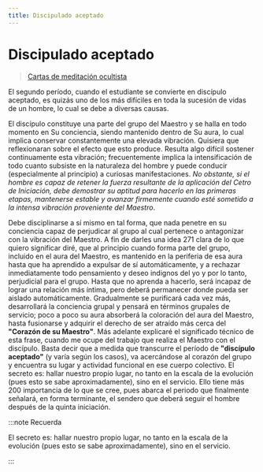 ```yaml
---
title: Discipulado aceptado
---
```


# Discipulado aceptado

> [Cartas de meditación ocultista](/cartas-meditacion-ocultista/carta8#discipulado-aceptado)

El segundo período, cuando el estudiante se convierte en discípulo aceptado, es quizás uno de los más difíciles en toda la sucesión de vidas de un hombre, lo cual se debe a diversas causas.

El discípulo constituye una parte del grupo del Maestro y se halla en todo momento en Su conciencia, siendo mantenido dentro de Su aura, lo cual implica conservar constantemente una elevada vibración. Quisiera que reflexionaran sobre el efecto que esto produce. Resulta algo difícil sostener continuamente esta vibración; frecuentemente implica la intensificación de todo cuanto subsiste en la naturaleza del hombre y puede conducir (especialmente al principio) a curiosas manifestaciones. *No obstante, si el hombre es capaz de retener la fuerza resultante de la aplicación del Cetro de Iniciación, debe demostrar su aptitud para hacerlo en las primeras etapas, mantenerse estable y avanzar firmemente cuando esté sometido a la intensa vibración proveniente del Maestro*.

Debe disciplinarse a sí mismo en tal forma, que nada penetre en su conciencia capaz de perjudicar al grupo al cual pertenece o antagonizar con la vibración del Maestro. A fin de darles una idea <Pin lang="en">271</Pin> clara de lo que quiero significar diré, que al principio cuando forma parte del grupo, incluido en el aura del Maestro, es mantenido en la periferia de esa aura hasta que ha aprendido a expulsar de sí automáticamente, y a rechazar inmediatamente todo pensamiento y deseo indignos del yo y por lo tanto, perjudicial para el grupo. Hasta que no aprenda a hacerlo, será incapaz de lograr una relación más íntima, pero deberá permanecer donde pueda ser aislado automáticamente. Gradualmente se purificará cada vez más, desarrollará la conciencia grupal y pensará en términos grupales de servicio; poco a poco su aura absorberá la coloración del aura del Maestro, hasta fusionarse y adquirir el derecho de ser atraído más cerca del **"Corazón de su Maestro"**. Más adelante explicaré el significado técnico de esta frase, cuando me ocupe del trabajo que realiza el Maestro con el discípulo. Basta decir que a medida que transcurre el período de **"discípulo aceptado"** (y varía según los casos), va acercándose al corazón del grupo y encuentra su lugar y actividad funcional en ese cuerpo colectivo. El secreto es: hallar nuestro propio lugar, no tanto en la escala de la evolución (pues esto se sabe aproximadamente), sino en el servicio. Ello tiene más <Pin lang="es">200</Pin> importancia de lo que se cree, pues abarca el periodo que finalmente señalará, en forma terminante, el sendero que deberá seguir el hombre después de la quinta iniciación.

:::note Recuerda

El secreto es: hallar nuestro propio lugar, no tanto en la escala de la evolución (pues esto se sabe aproximadamente), sino en el servicio.

:::
